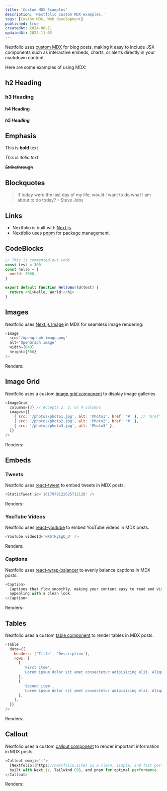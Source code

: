 ```yaml
---
title: 'Custom MDX Examples'
description: 'Nextfolio custom MDX examples.'
tags: [Custom MDX, Web development]
published: true
createdAt: 2024-08-11
updatedAt: 2024-11-02
---
```


Nextfolio uses [custom MDX](https://github.com/1msirius/Nextfolio/blob/main/app/components/mdx.tsx) for blog posts, making it easy to include JSX components such as interactive embeds, charts, or alerts directly in your markdown content.

Here are some examples of using MDX:

## h2 Heading

### h3 Heading

#### h4 Heading

##### h5 Heading

## Emphasis

This is **bold** text

_This is italic text_

<del> Strikethrough </del>

## Blockquotes

> If today were the last day of my life, would I want to do what I am about to do today? – Steve Jobs

## Links

- Nextfolio is built with [Next.js](https://nextjs.org).
- Nextfolio uses [pnpm](https://pnpm.io/) for package management.

## CodeBlocks

```javascript
// This is commented-out code
const test = 300
const hello = {
  world: 3000,
}

export default function HelloWorld(test) {
  return <h1>Hello, World!</h1>
}
```

## Images

Nextfolio uses [Next.js Image](https://nextjs.org/docs/basic-features/image-optimization) in MDX for seamless image rendering:

```javascript
<Image
  src='/opengraph-image.png'
  alt='OpenGraph image'
  width={640}
  height={500}
/>
```

Renders:

## Image Grid

Nextfolio uses a custom [image grid component](https://github.com/1msirius/Nextfolio/blob/main/app/components/image-grid.tsx) to display image galleries.

```javascript
<ImageGrid
  columns={3} // Accepts 2, 3, or 4 columns
  images={[
    { src: '/photos/photo1.jpg', alt: 'Photo1', href: '#' }, // 'href' is optional
    { src: '/photos/photo2.jpg', alt: 'Photo2', href: '#' },
    { src: '/photos/photo3.jpg', alt: 'Photo3' },
  ]}
/>
```

Renders:

## Embeds

### Tweets

Nextfolio uses [react-tweet](https://react-tweet.vercel.app/) to embed tweets in MDX posts.

```javascript
<StaticTweet id='1617979122625712128' />
```

Renders:

### YouTube Videos

Nextfolio uses [react-youtube](https://www.npmjs.com/package/react-youtube) to embed YouTube videos in MDX posts.

```javascript
<YouTube videoId='wXhTHyIgQ_U' />
```

Renders:

### Captions

Nextfolio uses [react-wrap-balancer](https://react-wrap-balancer.vercel.app/) to evenly balance captions in MDX posts.

```javascript
<Caption>
  Captions that flow smoothly, making your content easy to read and visually
  appealing with a clean look.
</Caption>
```

Renders:

## Tables

Nextfolio uses a custom [table component](https://github.com/1msirius/Nextfolio/blob/main/app/components/mdx.tsx#L38) to render tables in MDX posts.

```javascript
<Table
  data={{
    headers: ['Title', 'Description'],
    rows: [
      [
        'First item',
        'Lorem ipsum dolor sit amet consectetur adipisicing elit. Aliquid perspiciatis repellat amet quos.',
      ],
      [
        'Second item',
        'Lorem ipsum dolor sit amet consectetur adipisicing elit. Aliquid perspiciatis repellat amet quos.',
      ],
    ],
  }}
/>
```

Renders:

## Callout

Nextfolio uses a custom [callout component](https://github.com/1msirius/Nextfolio/blob/main/app/components/mdx.tsx#L63) to render important information in MDX posts.

```javascript
<Callout emoji='💡'>
  [Nextfolio](https://nextfolio.site) is a clean, simple, and fast portfolio
  built with Next.js, Tailwind CSS, and pnpm for optimal performance.
</Callout>
```

Renders:

